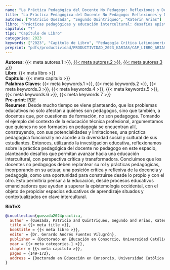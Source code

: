 ```yaml
---
name: "La Práctica Pedagógica del Docente No Pedagogo: Reflexiones y Desafíos para una Pedagogía con Perspectiva Crítica e Intercultural"
title: "La Práctica Pedagógica del Docente No Pedagogo: Reflexiones y Desafíos para una Pedagogía con Perspectiva Crítica e Intercultural"
autores: ["Patricio Quezada", "Segundo Quintriqueo", "Katerin Arias"]
libro: "Prácticas pedagógicas y educación intercultural: desafíos epistemológicos para la escolaridad en contextos indígenas"
capitulo: "7"
tipo: "Capítulo de Libro"
categories: 2023
keywords: ["2023", "Capítulo de Libro", "Pedagogía Crítica Latinoamericana", "Docente No Pedagogo", "Educación Técnica", "Práctica Pedagógica", "Educación Intercultural"]
preprint: "pdfs/productividad/PRODUCTIVIDAD_2023_KARIAS/CAP_LIBRO_ARIAS_VILLARROEL_2023.pdf"
---
```

**Autores**: {{< meta autores.1 >}}, [{{< meta autores.2 >}}](../members/current/Segundo Quintriqueo.qmd), [{{< meta autores.3 >}}](../members/current/Katerin Arias.qmd)    
**Libro**: {{< meta libro >}}   
**Capítulo**: {{< meta capitulo >}}   
**Palabras Claves**: {{< meta keywords.1 >}}, {{< meta keywords.2 >}}, {{< meta keywords.3 >}}, {{< meta keywords.4 >}}, {{< meta keywords.5 >}}, {{< meta keywords.6 >}}, {{< meta keywords.7 >}}    
**Pre-print**: [PDF](../{{< meta preprint >}})    
**Resumen**: Desde mucho tiempo se viene planteando, que los problemas educativos no solo afectan a quiénes son pedagogos, sino que también, a docentes que, por cuestiones de formación, no son pedagogos. Tomando el ejemplo del contexto de la educación técnica profesional, argumentamos que quienes no son formados en pedagogía se encuentran allí, construyendo, con sus potencialidades y limitaciones, una práctica pedagógica funcional y no acorde a la diversidad social y cultural de sus estudiantes. Entonces, utilizando la investigación educativa, reflexionamos sobre la práctica pedagógica del docente no pedagogo en este espacio, planteando desafíos que permitan avanzar hacia una educación intercultural, con perspectiva crítica y transformadora. Concluimos que los docentes no pedagogos deben replantear su rol y prácticas pedagógicas, incorporando en su actuar, una posición crítica y reflexiva de la docencia y pedagogía, como una oportunidad para construirse desde lo propio y con el otro. Esto permitiría pensar a la educación, desde procesos educativos emancipadores que ayudan a superar la epistemología occidental, con el objeto de propiciar espacios educativos de aprendizaje situados y contextualizados en clave intercultural.


**BibTeX**:
```bibtex
@incollection{quezada2024practica,
  author = {Quezada, Patricio and Quintriqueo, Segundo and Arias, Katerin},
  title = {{< meta title >}},
  booktitle = {{< meta libro >}},
  editor = {Dr. Gerardo Andrés Fuentes Vilugrón},
  publisher = {Doctorado en Educación en Consorcio, Universidad Católica de Temuco},
  year = {{< meta categories.1 >}},
  chapter = {{< meta capitulo >}},
  pages = {149-172},
  address = {Doctorado en Educación en Consorcio, Universidad Católica de Temuco}
}
```
